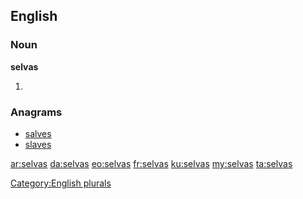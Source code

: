 ==English==

===Noun===
'''selvas'''

# {{plural of|selva}}

===Anagrams===
* [[salves#English|salves]]
* [[slaves#English|slaves]]

[[Category:English plurals]]

[[ar:selvas]]
[[da:selvas]]
[[eo:selvas]]
[[fr:selvas]]
[[ku:selvas]]
[[my:selvas]]
[[ta:selvas]]